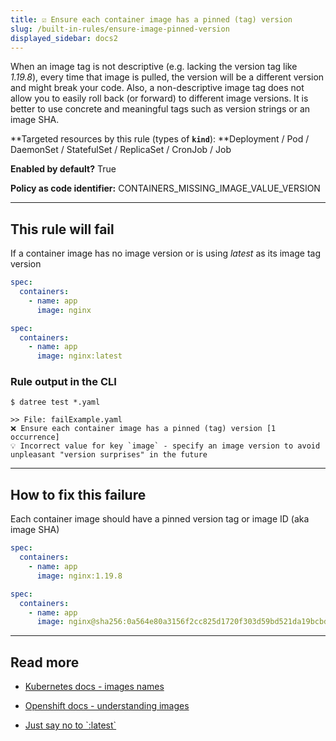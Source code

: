 ```yaml
---
title: ☑️ Ensure each container image has a pinned (tag) version
slug: /built-in-rules/ensure-image-pinned-version
displayed_sidebar: docs2
---
```


When an image tag is not descriptive (e.g. lacking the version tag like _1.19.8_), every time that image is pulled, the version will be a different version and might break your code. Also, a non-descriptive image tag does not allow you to easily roll back (or forward) to different image versions. It is better to use concrete and meaningful tags such as version strings or an image SHA.

**Targeted resources by this rule (types of **`kind`**): **Deployment / Pod / DaemonSet / StatefulSet / ReplicaSet / CronJob / Job

**Enabled by default?** True

**Policy as code identifier:** CONTAINERS_MISSING_IMAGE_VALUE_VERSION

---

## This rule will fail

If a container image has no image version or is using _latest_ as its image tag version

```yaml
spec:
  containers:
    - name: app
      image: nginx
```

```yaml
spec:
  containers:
    - name: app
      image: nginx:latest
```

### Rule output in the CLI

```none
$ datree test *.yaml

>> File: failExample.yaml
❌ Ensure each container image has a pinned (tag) version [1 occurrence]
💡 Incorrect value for key `image` - specify an image version to avoid unpleasant "version surprises" in the future
```

---

## How to fix this failure

Each container image should have a pinned version tag or image ID (aka image SHA)

```yaml
spec:
  containers:
    - name: app
      image: nginx:1.19.8
```

```yaml
spec:
  containers:
    - name: app
      image: nginx@sha256:0a564e80a3156f2cc825d1720f303d59bd521da19bcbd01316870e1313ecbd23
```

---

## Read more

- [Kubernetes docs - images names](https://kubernetes.io/docs/concepts/containers/images/#image-names)

- [Openshift docs - understanding images](https://docs.openshift.com/container-platform/4.1/openshift_images/images-understand.html)

- [Just say no to \`:latest\`](https://platformers.dev/log/2022-03-02-latest-literally-kills-puppies/)
